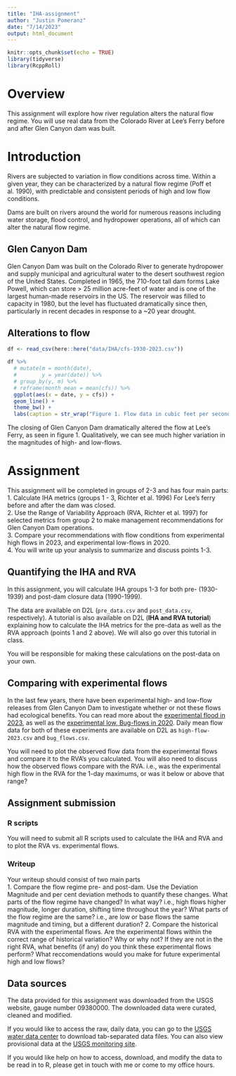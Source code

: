 ```yaml
---
title: "IHA-assignment"
author: "Justin Pomeranz"
date: "7/14/2023"
output: html_document
---
```


```r
knitr::opts_chunk$set(echo = TRUE)
library(tidyverse)
library(RcppRoll)
```

# Overview  

This assignment will explore how river regulation alters the natural flow regime. You will use real data from the Colorado River at Lee's Ferry before and after Glen Canyon dam was built. 

# Introduction  

Rivers are subjected to variation in flow conditions across time. Within a given year, they can be characterized by a natural flow regime (Poff et al. 1990), with predictable and consistent periods of high and low flow conditions. 

Dams are built on rivers around the world for numerous reasons including water storage, flood control, and hydropower operations, all of which can alter the natural flow regime. 

## Glen Canyon Dam  

Glen Canyon Dam was built on the Colorado River to generate hydropower and supply municipal and agricultural water to the desert southwest region of the United States. Completed in 1965, the 710-foot tall dam forms Lake Powell, which can store > 25 million acre-feet of water and is one of the largest human-made reservoirs in the US. The reservoir was filled to capacity in 1980, but the level has fluctuated dramatically since then, particularly in recent decades in response to a ~20 year drought. 

## Alterations to flow  

```r
df <- read_csv(here::here("data/IHA/cfs-1930-2023.csv"))

df %>%
  # mutate(m = month(date),
  #        y = year(date)) %>%
  # group_by(y, m) %>%
  # reframe(month_mean = mean(cfs)) %>%
  ggplot(aes(x = date, y = cfs)) +
  geom_line() +
  theme_bw() +
  labs(caption = str_wrap("Figure 1. Flow data in cubic feet per second (cfs) for Lee's Ferry below Glen Canyon Dam. Note the extremely low flows beginning in the mid 1960's when the dam was closed, and reduced variabiliaty after ~ 1980 when the reservoir was full."))
```

The closing of Glen Canyon Dam dramatically altered the flow at Lee's Ferry, as seen in figure 1. Qualitatively, we can see much higher variation in the magnitudes of high- and low-flows. 

# Assignment  

This assignment will be completed in groups of 2-3 and has four main parts:  
1. Calculate IHA metrics (groups 1 - 3, Richter et al. 1996) For Lee's ferry before and after the dam was closed.  
2. Use the Range of Variability Approach (RVA, Richter et al. 1997) for selected metrics from group 2 to make management recommendations for Glen Canyon Dam operations.  
3. Compare your recommendations with flow conditions from experimental high flows in 2023, and experimental low-flows in 2020.  
4. You will write up your analysis to summarize and discuss points 1-3.  

## Quantifying the IHA and RVA  

In this assignment, you will calculate IHA groups 1-3 for both pre- (1930-1939) and post-dam closure data (1990-1999). 

The data are available on D2L (`pre_data.csv` and `post_data.csv`, respectively). A tutorial is also available on D2L (**IHA and RVA tutorial**) explaining how to calculate the IHA metrics for the pre-data as well as the RVA approach (points 1 and 2 above). We will also go over this tutorial in class. 

You will be responsible for making these calculations on the post-data on your own. 

## Comparing with experimental flows  

In the last few years, there have been experimental high- and low-flow releases from Glen Canyon Dam to investigate whether or not these flows had ecological benefits. You can read more about the [experimental flood in 2023](https://www.nps.gov/grca/learn/nature/hfe-23.htm), as well as the [experimental low, Bug-flows in 2020](https://www.usbr.gov/newsroom/newsroomold/newsrelease/detail.cfm?RecordID=70708). Daily mean flow data for both of these experiments are available on D2L as `high-flow-2023.csv` and `bug_flows.csv`. 

You will need to plot the observed flow data from the experimental flows and compare it to the RVA's you calculated. You will also need to discuss how the observed flows compare with the RVA. i.e., was the experimental high flow in the RVA for the 1-day maximums, or was it below or above that range?

## Assignment submission  

### R scripts  
You will need to submit all R scripts used to calculate the IHA and RVA and to plot the RVA vs. experimental flows. 

### Writeup  

Your writeup should consist of two main parts  
1. Compare the flow regime pre- and post-dam. Use the Deviation Magnitude and per cent deviation methods to quantify these changes. What parts of the flow regime have changed? In what way? i.e., high flows higher magnitude, longer duration, shifting time throughout the year? What parts of the flow regime are the same? i.e., are low or base flows the same magnitude and timing, but a different duration? 
2. Compare the historical RVA with the experimental flows. Are the experimental flows within the correct range of historical variation? Why or why not? If they are not in the right RVA, what benefits (if any) do you think these experimental flows perform? What reccomendations would you make for future experimental high and low flows?  



## Data sources  

The data provided for this assignment was downloaded from the USGS website, gauge number 09380000. The downloaded data were curated, cleaned and modified. 

If you would like to access the raw, daily data, you can go to the [USGS water data center](https://waterdata.usgs.gov/nwis/dv/?site_no=09380000&referred_module=sw) to download tab-separated data files. You can also view provisional data at the [USGS monitoring site](https://waterdata.usgs.gov/monitoring-location/09380000/#parameterCode=00060&startDT=1920-04-01&endDT=2023-05-01). 

If you would like help on how to access, download, and modify the data to be read in to R, please get in touch with me or come to my office hours. 